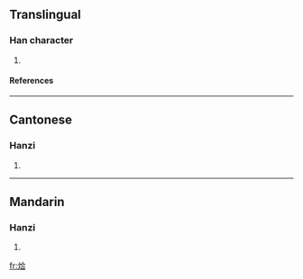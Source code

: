 ==Translingual==
===Han character===
{{Han char|rn=86|rad=火|as=06|sn=10|four=9886<sub>1</sub>|canj=火人一口 (FOMR)}}
# {{defn|Han|sort=火06}}
====References====
{{Han ref|kx=0670.190|dkj=19015|hdz=32200.130|uh=70DA|ud=28890|bh=D27A|bd=53882}}

----
==Cantonese==
===Hanzi===
{{yue-hanzi|jyut=|y=saap3}}
# {{defn|Cantonese}}

----
==Mandarin==
===Hanzi===
{{cmn-hanzi|pin=[[huǐ]] (hui3), [[xiá]] (xia2), [[xuān]] (xuan1)|wg=hui<sup>3</sup>, hsia<sup>2</sup>, hsüan<sup>1</sup>}}
# {{defn|Mandarin}}

[[fr:烚]]